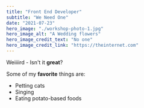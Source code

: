 ```yaml
---
title: "Front End Developer"
subtitle: "We Need One"
date: "2021-07-23"
hero_image: "./workshop-photo-1.jpg"
hero_image_alt: "A Wedding flowers"
hero_image_credit_text: "No one"
hero_image_credit_link: "https://theinternet.com"
---
```


Weiiiird - Isn't it **great**?

Some of my **favorite** things are:

* Petting cats
* Singing
* Eating potato-based foods